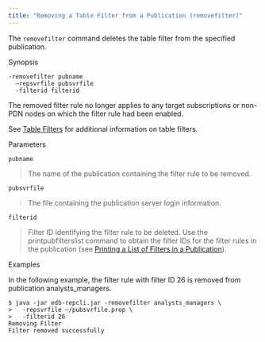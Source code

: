 ```yaml
---
title: "Removing a Table Filter from a Publication (removefilter)"
---
```


<div id="removing_tablefilters_to_publication" class="registered_link"></div>

The `removefilter` command deletes the table filter from the specified publication.

Synopsis

```text
-removefilter pubname
  –repsvrfile pubsvrfile
  -filterid filterid
```

The removed filter rule no longer applies to any target subscriptions or non-PDN nodes on which the filter rule had been enabled.

See [Table Filters](../../02_overview/02_replication_concepts_and_definitions/13_table_filters/#table_filters) for additional information on table filters.

Parameters

`pubname`

> The name of the publication containing the filter rule to be removed.

`pubsvrfile`

> The file containing the publication server login information.

`filterid`

> Filter ID identifying the filter rule to be deleted. Use the printpubfilterslist command to obtain the filter IDs for the filter rules in the publication (see [Printing a List of Filters in a Publication](17_print_publications_filters_list/#print_publications_filters_list)).

Examples

In the following example, the filter rule with filter ID 26 is removed from publication analysts_managers.

```text
$ java -jar edb-repcli.jar -removefilter analysts_managers \
>   -repsvrfile ~/pubsvrfile.prop \
>   -filterid 26
Removing Filter
Filter removed successfully
```
